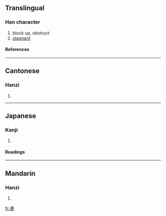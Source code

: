{{see|滯}}

==Translingual==
===Han character===
{{Han char|rn=85|rad=水|as=09|sn=12|four=|canj=水廿十月 (ETJB)|ids=⿰[[氵]][[帯]]}}
# block up, obstruct
# [[stagnant]]
====References====
{{Han ref|kx=0639.111|dkj=18067|hdz=31669.020|uh=6EDE|ud=28382}}

----

==Cantonese==
===Hanzi===
{{yue-hanzi|jyut=|y=jai6}}
# {{defn|Cantonese}}

----
==Japanese==
===Kanji===
{{ja-kanji|grade=c|rs=水09}}
# {{defn|Japanese}} 
====Readings====
{{ja-readings|on=[[たい]] (tai)|kun=[[とどこおる]] (todokooru)}}

----
==Mandarin==
===Hanzi===
{{cmn-hanzi|tra=滯|pin=[[mèn]] ([[men4]]), [[zhì]] ([[zhi4]])|wg=men<sup>4</sup>, chih<sup>4</sup>}}
# {{defn|Mandarin}}

[[fr:滞]]